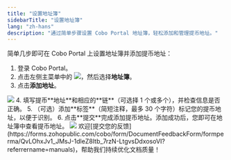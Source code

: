```yaml
---
title: "设置地址簿"
sidebarTitle: "设置地址簿"
lang: "zh-hans"
description: "通过简单步骤设置 Cobo Portal 地址簿，轻松添加和管理提币地址。"
---
```


简单几步即可在 Cobo Portal 上设置地址簿并添加提币地址：

1. 登录 Cobo Portal。
2. 点击左侧主菜单中的 <img src="/cn/images/common/wallets_icon_cn.svg" className="icon"/>，然后选择**地址簿**。
3. 点击**添加地址**。
<img src="/cn/images/address-book/set-up-address-book.png" className="screenshot_full_screen"/>
4. 填写提币**地址**和相应的**链**（可选择 1 个或多个），并检查信息是否正确。
5. （可选）添加**标签**（简短注释，最多 30 个字符）标记您的提币地址，以便于识别。
6. 点击**提交**完成添加提币地址。添加成功后，您即可在地址簿中查看提币地址。
<img src="/cn/images/address-book/add-address.png" className="screenshot_modal"/>
<Tip>欢迎[提交您的反馈](https://forms.zohopublic.com/cobo/form/DocumentFeedbackForm/formperma/QvLOhxJv1_JMsJ-1dleZ8Itb_7rzN-LtgvsDdxosoVI?referrername=manuals)，帮助我们持续优化文档质量！</Tip>